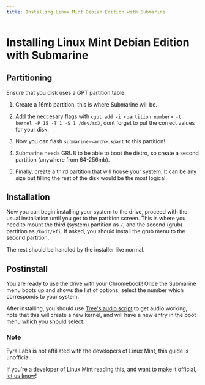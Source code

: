 ```yaml
---
title: Installing Linux Mint Debian Edition with Submarine
---
```


# Installing Linux Mint Debian Edition with Submarine

## Partitioning

Ensure that you disk uses a GPT partition table.

1. Create a 16mb partition, this is where Submarine will be.

2. Add the neccesary flags with `cgpt add -i <partition number> -t kernel -P 15 -T 1 -S 1 /dev/sdX`, dont forget to put the correct values for your disk.

3. Now you can flash `submarine-<arch>.kpart` to this partition!

4. Submarine needs GRUB to be able to boot the distro, so create a second partition (anywhere from 64-256mb).

5. Finally, create a third partition that will house your system. It can be any size but filling the rest of the disk would be the most logical.

## Installation

Now you can begin installing your system to the drive, proceed with the usual installation until you get to the partition screen. This is where you need to mount the third (system) partition as `/`, and the second (grub) partition as `/boot/efi`. If asked, you should install the grub menu to the second partition.

The rest should be handled by the installer like normal.

## Postinstall

You are ready to use the drive with your Chromebook! Once the Submarine menu boots up and shows the list of options, select the number which corresponds to your system.

After installing, you should use [Tree's audio script](https://github.com/WeirdTreeThing/chromebook-linux-audio) to get audio working, note that this will create a new kernel, and will have a new entry in the boot menu which you should select.

### Note

Fyra Labs is not affiliated with the developers of Linux Mint, this guide is unofficial.

If you're a developer of Linux Mint reading this, and want to make it official, [let us know](mailto:contact@fyralabs.com)!
